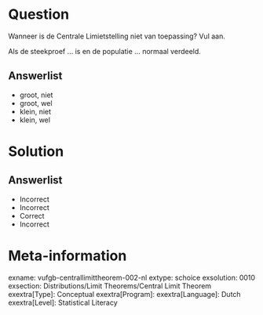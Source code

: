 Question
========

Wanneer is de Centrale Limietstelling niet van toepassing? Vul aan.

Als de steekproef ... is en de populatie ... normaal verdeeld.
  
Answerlist
----------
* groot, niet
* groot, wel
* klein, niet
* klein, wel

Solution
========

Answerlist
----------
* Incorrect
* Incorrect
* Correct
* Incorrect

Meta-information
================
exname: vufgb-centrallimittheorem-002-nl
extype: schoice
exsolution: 0010
exsection: Distributions/Limit Theorems/Central Limit Theorem
exextra[Type]: Conceptual
exextra[Program]: 
exextra[Language]: Dutch
exextra[Level]: Statistical Literacy
